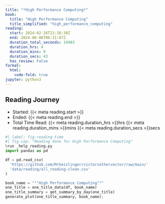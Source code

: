 ```yaml
---
title: "*High Performance Computing*"
book:
  title: "High Performance Computing"
  title_simplified: "high_performance_computing"
reading:
  start: 2024-02-26T21:18:38Z
  end: 2024-08-06T06:31:07Z
  duration_total_seconds: 14983
  duration_hrs: 4
  duration_mins: 9
  duration_secs: 43
  has_review: False
format:
  html:
    code-fold: true
jupyter: python3
---
```


## Reading Journey

* Started: {{< meta reading.start >}}
* Ended: {{< meta reading.end >}}
* Total Time Read: {{< meta reading.duration_hrs >}}hrs {{< meta reading.duration_mins >}}mins {{< meta reading.duration_secs >}}secs

```python
#| label: fig-reading-time
#| fig-cap: "Reading done for High Performance Computing"
%run _help_reading.py
import pandas as pd

df = pd.read_csv(
  'https://github.com/MrGeislinger/victorsothervector/raw/main/'
  'data/reading/all_reading-clean.csv'
)

book_name = """High Performance Computing"""
one_title = one_title_data(df, book_name)
one_title_summary = get_summary_by_day(one_title)
generate_plot(one_title_summary, book_name);
```
